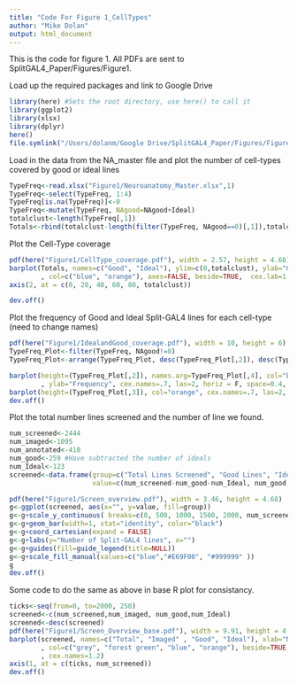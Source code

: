 ```yaml
---
title: "Code For Figure 1_CellTypes"
author: "Mike Dolan"
output: html_document
---
```

This is the code for figure 1. All PDFs are sent to SplitGAL4_Paper/Figures/Figure1. 

Load up the required packages and link to Google Drive 
```r
library(here) #Sets the root directory, use here() to call it 
library(ggplot2)
library(xlsx)
library(dplyr)
here()
file.symlink("/Users/dolanm/Google Drive/SplitGAL4_Paper/Figures/Figure1", here())
```

Load in the data from the NA_master file and plot the number of cell-types covered by good or ideal lines
```r
TypeFreq<-read.xlsx("Figure1/Neuroanatomy_Master.xlsx",1)
TypeFreq<-select(TypeFreq, 1:4)
TypeFreq[is.na(TypeFreq)]<-0
TypeFreq<-mutate(TypeFreq, NAgood=NAgood+Ideal)
totalclust<-length(TypeFreq[,1])
Totals<-rbind(totalclust-length(filter(TypeFreq, NAgood==0)[,1]),totalclust - length(filter(TypeFreq, Ideal==0)[,1]))
```

Plot the Cell-Type coverage
```r
pdf(here("Figure1/CellType_coverage.pdf"), width = 2.57, height = 4.68)
barplot(Totals, names=c("Good", "Ideal"), ylim=c(0,totalclust), ylab="Cell-Types Covered"
        , col=c("blue", "orange"), axes=FALSE, beside=TRUE,  cex.lab=1.5, cex.names=1.2)
axis(2, at = c(0, 20, 40, 60, 80, totalclust))

dev.off()
```

Plot the frequency of Good and Ideal Split-GAL4 lines for each cell-type (need to change names)
```r
pdf(here("Figure1/IdealandGood_coverage.pdf"), width = 10, height = 6)
TypeFreq_Plot<-filter(TypeFreq, NAgood!=0)
TypeFreq_Plot<-arrange(TypeFreq_Plot, desc(TypeFreq_Plot[,2]), desc(TypeFreq_Plot[,3]))

barplot(height=(TypeFreq_Plot[,2]), names.arg=TypeFreq_Plot[,4], col="blue", xlab=""
        , ylab="Frequency", cex.names=.7, las=2, horiz = F, space=0.4, mgp=c(1.8,0.6,0))
barplot(height=(TypeFreq_Plot[,3]), col="orange", cex.names=.7, las=2, add=TRUE, horiz = F, space=0.4, mgp=c(1.8,0.6,0))
dev.off()
```

Plot the total number lines screened and the number of line we found. 
```r
num_screened<-2444
num_imaged<-1095
num_annotated<-410
num_good<-259 #Have subtracted the number of ideals 
num_Ideal<-123
screened<-data.frame(group=c("Total Lines Screened", "Good Lines", "Ideal Lines"),
                     value=c(num_screened-num_good-num_Ideal, num_good, num_Ideal)) 

pdf(here("Figure1/Screen_overview.pdf"), width = 3.46, height = 4.68)
g<-ggplot(screened, aes(x="", y=value, fill=group))
g<-g+scale_y_continuous( breaks=c(0, 500, 1000, 1500, 2000, num_screened))
g<-g+geom_bar(width=1, stat="identity", color="black")
g<-g+coord_cartesian(expand = FALSE)
g<-g+labs(y="Number of Split-GAL4 lines", x="")
g<-g+guides(fill=guide_legend(title=NULL))
g<-g+scale_fill_manual(values=c("blue","#E69F00", "#999999" ))
g
dev.off()
```

Some code to do the same as above in base R plot for consistancy. 
```r
ticks<-seq(from=0, to=2000, 250)
screened<-c(num_screened,num_imaged, num_good,num_Ideal)
screened<-desc(screened)
pdf(here("Figure1/Screen_Overview_base.pdf"), width = 9.91, height = 4.68)                
barplot(screened, names=c("Total", "Imaged" , "Good", "Ideal"), xlab="Number of Split-GAL4 lines"
        , col=c("grey", "forest green", "blue", "orange"), beside=TRUE, axes = FALSE, horiz = TRUE
        , cex.names=1.2)
axis(1, at = c(ticks, num_screened))
dev.off()
```
